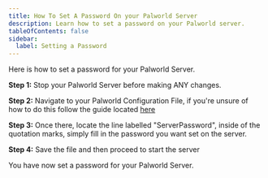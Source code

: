 ```yaml
---
title: How To Set A Password On your Palworld Server
description: Learn how to set a password on your Palworld server.
tableOfContents: false
sidebar:
  label: Setting a Password
---
```


Here is how to set a password for your Palworld Server.

**Step 1:** Stop your Palworld Server before making ANY changes.

**Step 2:** Navigate to your Palworld Configuration File, if you're unsure of how to do this follow the guide located [here](https://guides.gamehostbros.com/games/palworld/configure-palworld/)

**Step 3:** Once there, locate the line labelled "ServerPassword", inside of the quotation marks, simply fill in the password you want set on the server.

**Step 4:** Save the file and then proceed to start the server

You have now set a password for your Palworld Server.